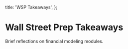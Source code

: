   title: 'WSP Takeaways',
};

# Wall Street Prep Takeaways

Brief reflections on financial modeling modules.
